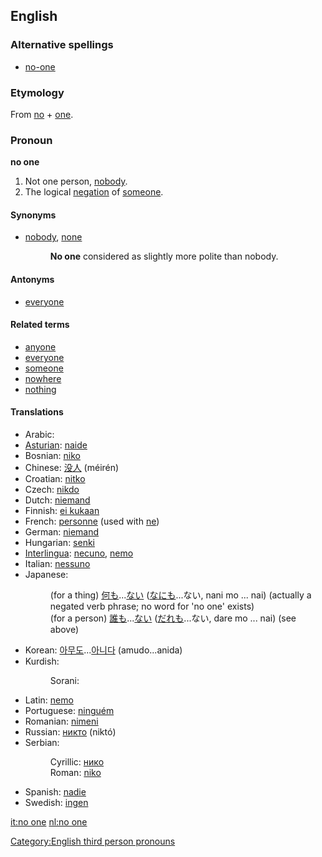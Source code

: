 ==English==

===Alternative spellings===
* [[no-one]]

===Etymology===
From [[no]] + [[one]].

===Pronoun===
'''no one'''

# Not one person, [[nobody]].
# The logical [[negation]] of [[someone]].

====Synonyms====
* [[nobody]], [[none]]
*: '''No one''' considered as slightly more polite than nobody.

====Antonyms====
* [[everyone]]

====Related terms====
* [[anyone]]
* [[everyone]]
* [[someone]]
* [[nowhere]]
* [[nothing]]

====Translations====
{{trans-top|not one person}}
* Arabic: {{Arab|[[لا احد]]}} {{IPAchar|(lā ’āħad)}}
* [[Asturian]]: [[naide]]
* Bosnian: [[niko]]
* Chinese: [[没人]] (méirén)
* Croatian: [[nitko]]
* Czech: [[nikdo]]
* Dutch: [[niemand]]
* Finnish: [[ei kukaan]]
* French: [[personne]] (used with [[ne]])
* German: [[niemand]]
* Hungarian: [[senki]]
* [[Interlingua]]: [[necuno]], [[nemo]]
* Italian: [[nessuno]]
* Japanese:
*: (for a thing) [[何も]]...[[ない]] ([[なにも]]...ない, nani mo ... nai) (actually a negated verb phrase; no word for 'no one' exists)
*: (for a person) [[誰も]]...[[ない]] ([[だれも]]...ない, dare mo ... nai) (see above)
{{trans-mid}}
* Korean: [[아무도]]...[[아니다]] (amudo...anida)
*Kurdish:
*:Sorani: {{t|ku|که‌س|tr=kes|sc=KUchar}}
* Latin: [[nemo]]
* Portuguese: [[ninguém]]
* Romanian: [[nimeni]]
* Russian: [[никто]] (niktó)
* Serbian:
*: Cyrillic: [[нико]]
*: Roman: [[niko]]
* Spanish: [[nadie]]
* Swedish: [[ingen]]
{{trans-bottom}}

[[Category:English third person pronouns]]

[[it:no one]]
[[nl:no one]]